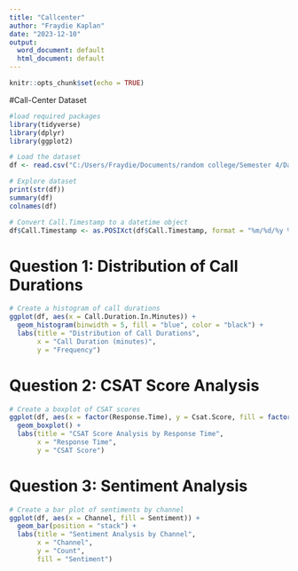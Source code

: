 ---
title: "Callcenter"
author: "Fraydie Kaplan"
date: "2023-12-10"
output:
  word_document: default
  html_document: default
---

```{r setup, include=FALSE}
knitr::opts_chunk$set(echo = TRUE)
```

#Call-Center Dataset
```{r}
#load required packages
library(tidyverse)
library(dplyr)
library(ggplot2)

# Load the dataset
df <- read.csv("C:/Users/Fraydie/Documents/random college/Semester 4/Data Science/Final Project/Call_Center.csv")

# Explore dataset
print(str(df))
summary(df)
colnames(df)

# Convert Call.Timestamp to a datetime object
df$Call.Timestamp <- as.POSIXct(df$Call.Timestamp, format = "%m/%d/%y %H:%M")
```
# Question 1: Distribution of Call Durations
```{r}
# Create a histogram of call durations
ggplot(df, aes(x = Call.Duration.In.Minutes)) +
  geom_histogram(binwidth = 5, fill = "blue", color = "black") +
  labs(title = "Distribution of Call Durations",
       x = "Call Duration (minutes)",
       y = "Frequency")
```
# Question 2: CSAT Score Analysis
```{r}
# Create a boxplot of CSAT scores
ggplot(df, aes(x = factor(Response.Time), y = Csat.Score, fill = factor(Response.Time))) +
  geom_boxplot() +
  labs(title = "CSAT Score Analysis by Response Time",
       x = "Response Time",
       y = "CSAT Score")
```
# Question 3: Sentiment Analysis
```{r}
# Create a bar plot of sentiments by channel
ggplot(df, aes(x = Channel, fill = Sentiment)) +
  geom_bar(position = "stack") +
  labs(title = "Sentiment Analysis by Channel",
       x = "Channel",
       y = "Count",
       fill = "Sentiment")
```


